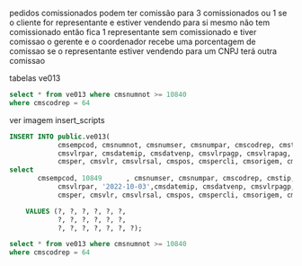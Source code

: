pedidos comissionados podem ter comissão para 3 comissionados ou 1
se o cliente for representante e estiver vendendo para si mesmo não tem comissionado então fica 1 representante sem comissionado
e tiver comissao o gerente e o coordenador recebe uma porcentagem de comissao
se o representante estiver vendendo para um CNPJ terá outra comissao

tabelas
ve013

```sql
select * from ve013 where cmsnumnot >= 10840
where cmscodrep = 64
```

ver imagem insert_scripts
```sql
INSERT INTO public.ve013(
            cmsempcod, cmsnumnot, cmsnumser, cmsnumpar, cmscodrep, cmstip, 
            cmsvlrpar, cmsdatemip, cmsdatvenp, cmsvlrpagp, cmsvlrapag, cmsbas, 
            cmsper, cmsvlr, cmsvlrsal, cmspos, cmspercli, cmsorigem, cmsdatpagp)
select 
       cmsempcod, 10849      , cmsnumser, cmsnumpar, cmscodrep, cmstip, 
            cmsvlrpar, '2022-10-03',cmsdatemip, cmsdatvenp, cmsvlrpagp, cmsvlrapag, cmsbas, 
            cmsper, cmsvlr, cmsvlrsal, cmspos, cmspercli, cmsorigem, cmsdatpagp

    VALUES (?, ?, ?, ?, ?, ?, 
            ?, ?, ?, ?, ?, ?, 
            ?, ?, ?, ?, ?, ?, ?);
```

```sql
select * from ve013 where cmsnumnot >= 10840
where cmscodrep = 64
```
```sql

```
```sql

```
```sql

```